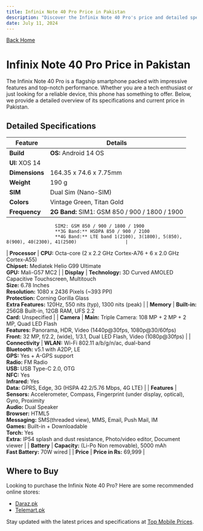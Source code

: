 ```yaml
---
title: Infinix Note 40 Pro Price in Pakistan
description: "Discover the Infinix Note 40 Pro's price and detailed specifications in Pakistan. Learn about its features, build, and performance."
date: July 11, 2024
---
```


[Back Home](https://topmobileprices.com/)

# Infinix Note 40 Pro Price in Pakistan

The Infinix Note 40 Pro is a flagship smartphone packed with impressive features and top-notch performance. Whether you are a tech enthusiast or just looking for a reliable device, this phone has something to offer. Below, we provide a detailed overview of its specifications and current price in Pakistan.

## Detailed Specifications

| Feature            | Details                                                                                     |
|--------------------|---------------------------------------------------------------------------------------------|
| **Build**          | **OS:** Android 14 OS  
                      **UI:** XOS 14                                                   |
| **Dimensions**     | 164.35 x 74.6 x 7.75mm                                                                      |
| **Weight**         | 190 g                                                                                       |
| **SIM**            | Dual Sim (Nano-SIM)                                                                         |
| **Colors**         | Vintage Green, Titan Gold                                                                   |
| **Frequency**      | **2G Band:** SIM1: GSM 850 / 900 / 1800 / 1900  
                      SIM2: GSM 850 / 900 / 1800 / 1900  
                      **3G Band:** HSDPA 850 / 900 / 2100  
                      **4G Band:** LTE band 1(2100), 3(1800), 5(850), 8(900), 40(2300), 41(2500)                  |
| **Processor**      | **CPU:** Octa-core (2 x 2.2 GHz Cortex-A76 + 6 x 2.0 GHz Cortex-A55)  
                      **Chipset:** Mediatek Helio G99 Ultimate  
                      **GPU:** Mali-G57 MC2                          |
| **Display**        | **Technology:** 3D Curved AMOLED Capacitive Touchscreen, Multitouch  
                      **Size:** 6.78 Inches  
                      **Resolution:** 1080 x 2436 Pixels (~393 PPI)  
                      **Protection:** Corning Gorilla Glass  
                      **Extra Features:** 120Hz, 550 nits (typ), 1300 nits (peak) |
| **Memory**         | **Built-in:** 256GB Built-in, 12GB RAM, UFS 2.2  
                      **Card:** Unspecified                                                                        |
| **Camera**         | **Main:** Triple Camera: 108 MP + 2 MP + 2 MP, Quad LED Flash  
                      **Features:** Panorama, HDR, Video (1440p@30fps, 1080p@30/60fps)  
                      **Front:** 32 MP, f/2.2, (wide), 1/3.1, Dual LED Flash, Video (1080p@30fps)                  |
| **Connectivity**   | **WLAN:** Wi-Fi 802.11 a/b/g/n/ac, dual-band  
                      **Bluetooth:** v5.1 with A2DP, LE  
                      **GPS:** Yes + A-GPS support  
                      **Radio:** FM Radio  
                      **USB:** USB Type-C 2.0, OTG  
                      **NFC:** Yes  
                      **Infrared:** Yes  
                      **Data:** GPRS, Edge, 3G (HSPA 42.2/5.76 Mbps, 4G LTE)                                       |
| **Features**       | **Sensors:** Accelerometer, Compass, Fingerprint (under display, optical), Gyro, Proximity  
                      **Audio:** Dual Speaker  
                      **Browser:** HTML5  
                      **Messaging:** SMS(threaded view), MMS, Email, Push Mail, IM  
                      **Games:** Built-in + Downloadable  
                      **Torch:** Yes  
                      **Extra:** IP54 splash and dust resistance, Photo/video editor, Document viewer              |
| **Battery**        | **Capacity:** (Li-Po Non removable), 5000 mAh  
                      **Fast Battery:** 70W wired                                                                  |
| **Price**          | **Price in Rs:** 69,999                                                                      |

## Where to Buy

Looking to purchase the Infinix Note 40 Pro? Here are some recommended online stores:

- [Daraz.pk](https://www.daraz.pk)
- [Telemart.pk](https://www.telemart.pk)

Stay updated with the latest prices and specifications at [Top Mobile Prices](https://topmobileprices.com).